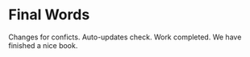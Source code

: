 # Final Words
Changes for conficts.
Auto-updates check.
Work completed.
We have finished a nice book.
